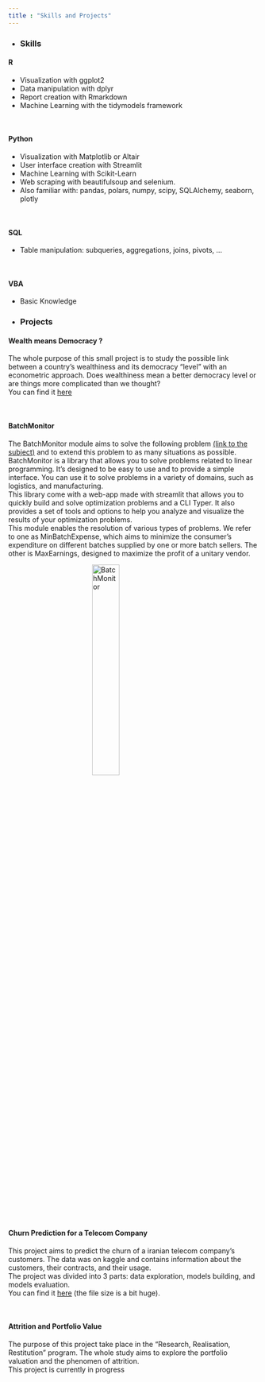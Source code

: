 ```yaml
---
title : "Skills and Projects"
---
```


<script>
    document.addEventListener("DOMContentLoaded", function () {
    const expandableBoxes = document.querySelectorAll('.expandable-box');

    expandableBoxes.forEach(box => {
        box.addEventListener('click', function () {
        this.classList.toggle('expanded');
        });
    });
    });
</script>

- <h3 class="text-primary-emphasis">Skills</h3>

<div class="expandable-box">
<h4>R</h4>
<div class="content">
<ul class="text-primary-emphasis">
<li>Visualization with ggplot2</li>
<li>Data manipulation with dplyr</li>
<li>Report creation with Rmarkdown</li>
<li>Machine Learning with the tidymodels framework</li>
</ul>
</div>
</div>
<br>
<div class="expandable-box">
<h4>Python</h4>
<div class="content">
<ul class="text-primary-emphasis">
<li>Visualization with Matplotlib or Altair</li>
<li>User interface creation with Streamlit</li>
<li>Machine Learning with Scikit-Learn</li>
<li>Web scraping with beautifulsoup and selenium.</li>
<li>Also familiar with: pandas, polars, numpy, scipy, SQLAlchemy, seaborn, plotly</li>
</ul>
</div>
</div>
<br>
<div class="expandable-box">
<h4>SQL</h4>
<div class="content">
<ul class="text-primary-emphasis">
<li>Table manipulation: subqueries, aggregations, joins, pivots, ...</li>
</ul>
</div>
</div>
<br>
<div class="expandable-box">
<h4>VBA</h4>
<div class="content">
<ul class="text-primary-emphasis">
<li>Basic Knowledge</li>
</ul>
</div>
</div>

- <h3 class="text-primary-emphasis">Projects</h3>

<div class="expandable-box">
<h4>Wealth means Democracy ?</h4>
<div class="content">
<p class="text-primary-emphasis">The whole purpose of this small project is to study the possible link between a country's wealthiness and its democracy "level" with an econometric approach. Does wealthiness mean a better democracy level or are things more complicated than we thought?<br> You can find it [here](wealth.html)</p>
</div>
</div>
<br>
<div class="expandable-box">
<h4>BatchMonitor</h4>
<div class="content">
<p class="text-primary-emphasis">The BatchMonitor module aims to solve the following problem <a href="https://github.com/Greg-jllt/BatchMonitor/blob/main/resolution/Sujet.md">(link to the subject)</a> and to extend this problem to as many situations as possible.<br>BatchMonitor is a library that allows you to solve problems related to linear programming. It's designed to be easy to use and to provide a simple interface. You can use it to solve problems in a variety of domains, such as logistics, and manufacturing.<br>This library come with a web-app made with streamlit that allows you to quickly build and solve optimization problems and a CLI Typer. It also provides a set of tools and options to help you analyze and visualize the results of your optimization problems.<br>This module enables the resolution of various types of problems. We refer to one as MinBatchExpense, which aims to minimize the consumer's expenditure on different batches supplied by one or more batch sellers. The other is MaxEarnings, designed to maximize the profit of a unitary vendor.</p>
</div>
<img src="images/Batch_Monitor.png" alt="BatchMonitor" style="width: 33%; height: auto; display: block; margin: 0 auto;">
</div>
<br>
<div class="expandable-box">
<h4>Churn Prediction for a Telecom Company</h4>
<div class="content">
<p class="text-primary-emphasis">This project aims to predict the churn of a iranian telecom company’s customers. The data was on kaggle and contains information about the customers, their contracts, and their usage.<br> The project was divided into 3 parts: data exploration, models building, and models evaluation.<br> You can find it <a href="https://drive.google.com/file/d/1B3x1N3upfOGK73Iv7U1TBkciC7XAGVxj/view?usp=drive_link">here</a> (the file size is a bit huge).</p>
</div>
</div>
<br>
<div class="expandable-box">
<h4>Attrition and Portfolio Value</h4>
<div class="content">
<p class="text-primary-emphasis">The purpose of this project take place in the "Research, Realisation, Restitution" program. The whole study aims to explore the portfolio valuation and the phenomen of attrition.<br> This project is currently in progress </p>
</div>
</div>

